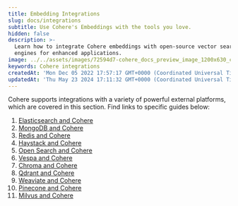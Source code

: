 ```yaml
---
title: Embedding Integrations
slug: docs/integrations
subtitle: Use Cohere's Embeddings with the tools you love.
hidden: false
description: >-
  Learn how to integrate Cohere embeddings with open-source vector search
  engines for enhanced applications.
image: ../../assets/images/72594d7-cohere_docs_preview_image_1200x630_copy.jpg
keywords: Cohere integrations
createdAt: 'Mon Dec 05 2022 17:57:17 GMT+0000 (Coordinated Universal Time)'
updatedAt: 'Thu May 23 2024 17:11:32 GMT+0000 (Coordinated Universal Time)'
---
```

Cohere supports integrations with a variety of powerful external platforms, which are covered in this section. Find links to specific guides below:

1. [Elasticsearch and Cohere](/docs/elasticsearch-and-cohere)
2. [MongoDB and Cohere](/docs/mongodb-and-cohere)
3. [Redis and Cohere](/docs/redis-and-cohere)
4. [Haystack and Cohere](/docs/haystack-and-cohere)
5. [Open Search and Cohere](/docs/opensearch-and-cohere)
6. [Vespa and Cohere](/docs/vespa-and-cohere)
7. [Chroma and Cohere](/docs/chroma-and-cohere)
8. [Qdrant and Cohere](/docs/qdrant-and-cohere)
9. [Weaviate and Cohere](/docs/weaviate-and-cohere)
10. [Pinecone and Cohere](/docs/pinecone-and-cohere)
11. [Milvus and Cohere](/docs/milvus-and-cohere)
